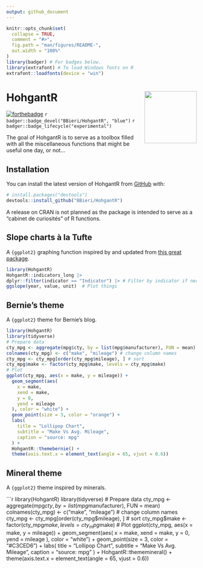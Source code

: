 ```yaml
---
output: github_document
---
```


<!-- README.md is generated from README.Rmd. Please edit that file -->

```r
knitr::opts_chunk$set(
  collapse = TRUE,
  comment = "#>",
  fig.path = "man/figures/README-",
  out.width = "100%"
)
library(badger) # For badges below.
library(extrafont) # To load Windows fonts on R
extrafont::loadfonts(device = "win")
```

# HohgantR <img src="man/figures/logo.png" align="right" height="138" />

<!-- badges: start -->
[![forthebadge](https://forthebadge.com/images/badges/works-on-my-machine.svg)](https://forthebadge.com)
`r badger::badge_devel("BBieri/HohgantR", "blue")`
`r badger::badge_lifecycle("experimental")`
<!-- badges: end -->

The goal of HohgantR is to serve as a toolbox filled with all the miscellaneous
functions that might be useful one day, or not...

## Installation

You can install the latest version of HohgantR from [GitHub](https://github.com/) with:

``` r
# install.packages("devtools")
devtools::install_github("BBieri/HohgantR")
```

A release on CRAN is not planned as the package is intended to serve as a
"cabinet de curiosités" of R functions.

## Slope charts à la Tufte

A `{ggplot2}` graphing function inspired by and updated from
[this great package](https://github.com/leeper/slopegraph).

```r
library(HohgantR)
HohgantR::indicators_long |>
dplyr::filter(indicator == "Indicator") |> # Filter by indicator if necessary
ggslope(year, value, unit)  # Plot things
```

## Bernie's theme

A `{ggplot2}` theme for Bernie's blog.

```r
library(HohgantR)
library(tidyverse)
# Prepare data
cty_mpg <- aggregate(mpg$cty, by = list(mpg$manufacturer), FUN = mean)
colnames(cty_mpg) <- c("make", "mileage") # change column names
cty_mpg <- cty_mpg[order(cty_mpg$mileage), ] # sort
cty_mpg$make <- factor(cty_mpg$make, levels = cty_mpg$make)
# Plot
ggplot(cty_mpg, aes(x = make, y = mileage)) +
  geom_segment(aes(
    x = make,
    xend = make,
    y = 0,
    yend = mileage
  ), color = "white") +
  geom_point(size = 3, color = "orange") +
  labs(
    title = "Lollipop Chart",
    subtitle = "Make Vs Avg. Mileage",
    caption = "source: mpg"
  ) +
  HohgantR::themebernie() +
  theme(axis.text.x = element_text(angle = 65, vjust = 0.6))
```


## Mineral theme

A `{ggplot2}` theme inspired by minerals.

```r
library(HohgantR)
library(tidyverse)
# Prepare data
cty_mpg <- aggregate(mpg$cty, by = list(mpg$manufacturer), FUN = mean)
colnames(cty_mpg) <- c("make", "mileage") # change column names
cty_mpg <- cty_mpg[order(cty_mpg$mileage), ] # sort
cty_mpg$make <- factor(cty_mpg$make, levels = cty_mpg$make)
# Plot
ggplot(cty_mpg, aes(x = make, y = mileage)) +
  geom_segment(aes(
    x = make,
    xend = make,
    y = 0,
    yend = mileage
  ), color = "white") +
  geom_point(size = 3, color = "#C3CED6") +
  labs(
    title = "Lollipop Chart",
    subtitle = "Make Vs Avg. Mileage",
    caption = "source: mpg"
  ) +
  HohgantR::thememineral() +
  theme(axis.text.x = element_text(angle = 65, vjust = 0.6))
